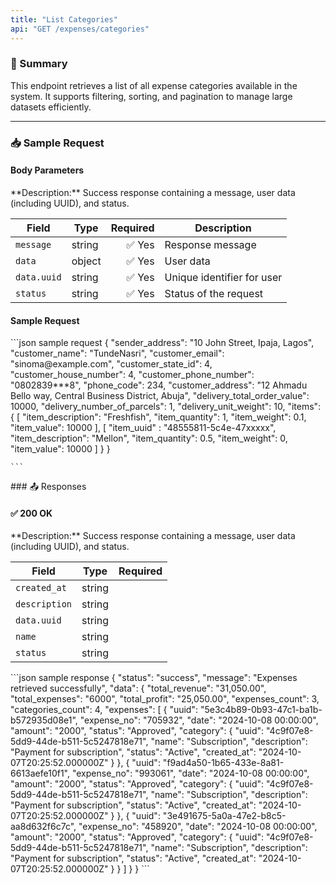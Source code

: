 ```yaml
---
title: "List Categories"
api: "GET /expenses/categories"
---
```


### 📝 Summary

This endpoint retrieves a list of all expense categories available in the system. It supports filtering, sorting, and pagination to manage large datasets efficiently.

---

### 📥 Sample Request
#### Body Parameters
<Expandable>
**Description:** Success response containing a message, user data (including UUID), and status.

| **Field**   | **Type** | **Required** | **Description**          |
|-------------|----------|-------------:|---------------------------|
| `message`   | string   | ✅ Yes       | Response message          |
| `data`      | object   | ✅ Yes       | User data                 |
| `data.uuid` | string   | ✅ Yes       | Unique identifier for user |
| `status`    | string   | ✅ Yes       | Status of the request     |
</Expandable>

#### Sample Request
<Expandable>
    ```json sample request
    {
        "sender_address": "10 John Street, Ipaja, Lagos",
        "customer_name": "TundeNasri",
        "customer_email": "sinoma@example.com",
        "customer_state_id": 4,
        "customer_house_number": 4,
        "customer_phone_number": "0802839***8",
        "phone_code": 234,
        "customer_address": "12 Ahmadu Bello way, Central Business District, Abuja",
        "delivery_total_order_value": 10000,
        "delivery_number_of_parcels": 1,
        "delivery_unit_weight": 10,
        "items": {
            [
                "item_description": "Freshfish",
                "item_quantity": 1,
                "item_weight": 0.1,
                "item_value": 10000
            ],
            [
                "item_uuid" : "48555811-5c4e-47xxxxx",
                "item_description": "Mellon",
                "item_quantity": 0.5,
                "item_weight": 0,
                "item_value": 10000
            ]
        }
    }
    
    ```
</Expandable>
### 📤 Responses

#### ✅ 200 OK

<Expandable>
**Description:** Success response containing a message, user data (including UUID), and status.

| **Field**   | **Type** | **Required** |
|-------------|----------|-------------:|
| `created_at`| string   |      |
| `description`| string   |       |
| `data.uuid` | string   |        |
| `name`    | string   |        |
| `status`   | string   |               |
</Expandable>

<ResponseExample>
    ```json sample response
    {
    "status": "success",
    "message": "Expenses retrieved successfully",
    "data": {
        "total_revenue": "31,050.00",
        "total_expenses": "6000",
        "total_profit": "25,050.00",
        "expenses_count": 3,
        "categories_count": 4,
        "expenses": [
            {
                "uuid": "5e3c4b89-0b93-47c1-ba1b-b572935d08e1",
                "expense_no": "705932",
                "date": "2024-10-08 00:00:00",
                "amount": "2000",
                "status": "Approved",
                "category": {
                    "uuid": "4c9f07e8-5dd9-44de-b511-5c5247818e71",
                    "name": "Subscription",
                    "description": "Payment for subscription",
                    "status": "Active",
                    "created_at": "2024-10-07T20:25:52.000000Z"
                }
            },
            {
                "uuid": "f9ad4a50-1b65-433e-8a81-6613aefe10f1",
                "expense_no": "993061",
                "date": "2024-10-08 00:00:00",
                "amount": "2000",
                "status": "Approved",
                "category": {
                    "uuid": "4c9f07e8-5dd9-44de-b511-5c5247818e71",
                    "name": "Subscription",
                    "description": "Payment for subscription",
                    "status": "Active",
                    "created_at": "2024-10-07T20:25:52.000000Z"
                }
            },
            {
                "uuid": "3e491675-5a0a-47e2-b8c5-aa8d632f6c7c",
                "expense_no": "458920",
                "date": "2024-10-08 00:00:00",
                "amount": "2000",
                "status": "Approved",
                "category": {
                    "uuid": "4c9f07e8-5dd9-44de-b511-5c5247818e71",
                    "name": "Subscription",
                    "description": "Payment for subscription",
                    "status": "Active",
                    "created_at": "2024-10-07T20:25:52.000000Z"
                }
            }
        ]
    }
}
    ```
</ResponseExample>
